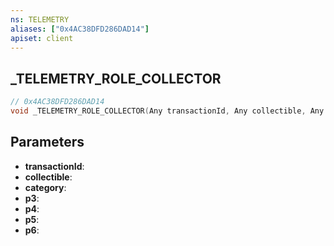 ```yaml
---
ns: TELEMETRY
aliases: ["0x4AC38DFD286DAD14"]
apiset: client
---
```

## _TELEMETRY_ROLE_COLLECTOR

```c
// 0x4AC38DFD286DAD14
void _TELEMETRY_ROLE_COLLECTOR(Any transactionId, Any collectible, Any category, Any p3, Any p4, Any p5, Any p6);
```


## Parameters
* **transactionId**:
* **collectible**:
* **category**:
* **p3**:
* **p4**:
* **p5**:
* **p6**: